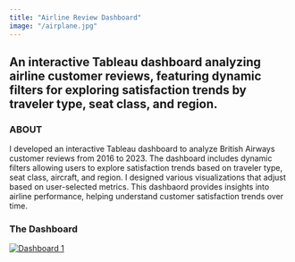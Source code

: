 ```yaml
---
title: "Airline Review Dashboard"
image: "/airplane.jpg"
---
```

An interactive Tableau dashboard analyzing airline customer reviews, featuring dynamic filters for exploring satisfaction trends by traveler type, seat class, and region.
---

### ABOUT

I developed an interactive Tableau dashboard to analyze British Airways customer reviews from 2016 to 2023. The dashboard includes dynamic filters allowing users to explore satisfaction trends based on traveler type, seat class, aircraft, and region. I designed various visualizations that adjust based on user-selected metrics. This dashbaord provides insights into airline performance, helping understand customer satisfaction trends over time.

### The Dashboard

```{=html}
<div class='tableauPlaceholder' id='viz1741939525771' style='position: relative'><noscript><a href='#'><img alt='Dashboard 1 ' src='https:&#47;&#47;public.tableau.com&#47;static&#47;images&#47;Br&#47;BritishAirways_17282684393200&#47;Dashboard1&#47;1_rss.png' style='border: none' /></a></noscript><object class='tableauViz' style='display:none;'><param name='host_url' value='https%3A%2F%2Fpublic.tableau.com%2F' /> <param name='embed_code_version' value='3' /> <param name='site_root' value='' /><param name='name' value='BritishAirways_17282684393200&#47;Dashboard1' /><param name='tabs' value='no' /><param name='toolbar' value='yes' /><param name='static_image' value='https:&#47;&#47;public.tableau.com&#47;static&#47;images&#47;Br&#47;BritishAirways_17282684393200&#47;Dashboard1&#47;1.png' /> <param name='animate_transition' value='yes' /><param name='display_static_image' value='yes' /><param name='display_spinner' value='yes' /><param name='display_overlay' value='yes' /><param name='display_count' value='yes' /><param name='language' value='en-US' /></object></div> <script type='text/javascript'> var divElement = document.getElementById('viz1741939525771'); var vizElement = divElement.getElementsByTagName('object')[0]; if ( divElement.offsetWidth > 800 ) { vizElement.style.width='1200px';vizElement.style.height='727px';} else if ( divElement.offsetWidth > 500 ) { vizElement.style.width='1200px';vizElement.style.height='727px';} else { vizElement.style.width='100%';vizElement.style.height='1427px';} var scriptElement = document.createElement('script'); scriptElement.src = 'https://public.tableau.com/javascripts/api/viz_v1.js'; vizElement.parentNode.insertBefore(scriptElement, vizElement); </script>
```
